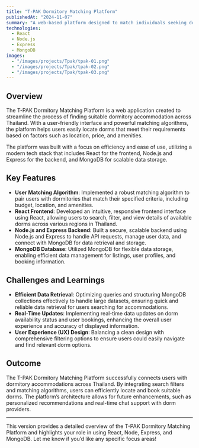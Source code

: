 ```yaml
---
title: "T-PAK Dormitory Matching Platform"
publishedAt: "2024-11-07"
summary: "A web-based platform designed to match individuals seeking dormitory accommodation with available dorms across Thailand. Built using React for the frontend, Node.js and Express for the backend, and MongoDB for data storage."
technologies:
  - React
  - Node.js
  - Express
  - MongoDB
images:
  - "/images/projects/Tpak/tpak-01.png"
  - "/images/projects/Tpak/tpak-02.png"
  - "/images/projects/Tpak/tpak-03.png"
---
```


## Overview

The T-PAK Dormitory Matching Platform is a web application created to streamline the process of finding suitable dormitory accommodation across Thailand. With a user-friendly interface and powerful matching algorithms, the platform helps users easily locate dorms that meet their requirements based on factors such as location, price, and amenities.

The platform was built with a focus on efficiency and ease of use, utilizing a modern tech stack that includes React for the frontend, Node.js and Express for the backend, and MongoDB for scalable data storage.

## Key Features

- **User Matching Algorithm**: Implemented a robust matching algorithm to pair users with dormitories that match their specified criteria, including budget, location, and amenities.
- **React Frontend**: Developed an intuitive, responsive frontend interface using React, allowing users to search, filter, and view details of available dorms across various regions in Thailand.
- **Node.js and Express Backend**: Built a secure, scalable backend using Node.js and Express to handle API requests, manage user data, and connect with MongoDB for data retrieval and storage.
- **MongoDB Database**: Utilized MongoDB for flexible data storage, enabling efficient data management for listings, user profiles, and booking information.

## Challenges and Learnings

- **Efficient Data Retrieval**: Optimizing queries and structuring MongoDB collections effectively to handle large datasets, ensuring quick and reliable data retrieval for users searching for accommodations.
- **Real-Time Updates**: Implementing real-time data updates on dorm availability status and user bookings, enhancing the overall user experience and accuracy of displayed information.
- **User Experience (UX) Design**: Balancing a clean design with comprehensive filtering options to ensure users could easily navigate and find relevant dorm options.

## Outcome

The T-PAK Dormitory Matching Platform successfully connects users with dormitory accommodations across Thailand. By integrating search filters and matching algorithms, users can efficiently locate and book suitable dorms. The platform’s architecture allows for future enhancements, such as personalized recommendations and real-time chat support with dorm providers.

---

This version provides a detailed overview of the T-PAK Dormitory Matching Platform and highlights your role in using React, Node, Express, and MongoDB. Let me know if you’d like any specific focus areas!
